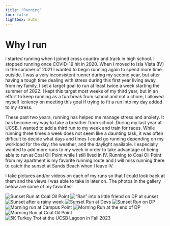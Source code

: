 ```yaml
---
title: "Running"
toc: false
lightbox: auto
---
```


# Why I run

I started running when I joined cross country and track in high school. I stopped running once COVID-19 hit in 2020. When I moved to Isla Vista (IV) in the summer of 2021 I wanted to begin running again to spend more time outside. I was a very inconsistent runner during my second year, but after having a tough time dealing with stress during this first year living away from my family, I set a target goal to run at least twice a week starting the summer of 2022. I kept this target most weeks of my third year, but in an effort to keep running as a fun break from school and not a chore, I allowed myself leniency on meeting this goal if trying to fit a run into my day added to my stress.

These past two years, running has helped me manage stress and anxiety. It has become my way to take a breather from school. During my last year at UCSB, I wanted to add a third run to my week and train for races. While running three times a week does not seem like a daunting task, it was often difficult to decide what days and times I could go running depending on my workload for the day, the weather, and the daylight available. I especially wanted to add more runs to my week in order to take advantage of being able to run at Coal Oil Point while I still lived in IV. Running to Coal Oil Point from my apartment is my favorite running route and I will miss running there to catch the sunset at Sands Beach when I leave IV.

I take pictures and/or videos on each of my runs so that I could look back at them and the views I was able to take in later on. The photos in the gallery below are some of my favorites!

::: {layout-nrow=3 layout-valign="bottom"}
![Sunset Run at Coal Oil Point](media/sunsets.jpeg){group="gallery"} 
!["Ran" into a little friend on DP at sunset](media/sunset1.jpeg){group="gallery"} 
![Sunset after a rainy week](media/sunset2.jpeg){group="gallery"} 
![Sunset Run at Devs](media/sunset3.jpeg){group="gallery"} 
![Sunset Run on DP](media/sunset4.jpeg){group="gallery"} 
![Morning run at Campus Point](media/morning.jpeg){group="gallery"}
![Morning Run at the end of DP](media/morning2.jpeg){group="gallery"}
![Morning Run at Coal Oil Point](media/morning3.jpeg){group="gallery"}
![5K Turkey Trot at the UCSB Lagoon in Fall 2023](media/turkey_trot.jpeg){group="gallery"}
:::
